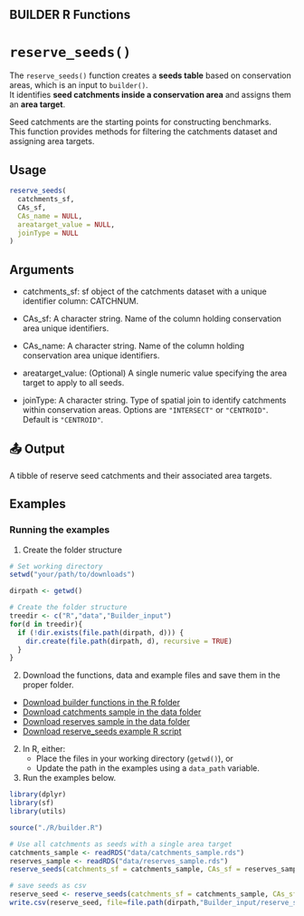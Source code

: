 ## BUILDER R Functions

# `reserve_seeds()`

The `reserve_seeds()` function creates a **seeds table** based on conservation areas, which is an input to `builder()`.  
It identifies **seed catchments inside a conservation area** and assigns them an **area target**.

Seed catchments are the starting points for constructing benchmarks.  
This function provides methods for filtering the catchments dataset and assigning area targets.

## Usage

```r
reserve_seeds(
  catchments_sf,
  CAs_sf,
  CAs_name = NULL,
  areatarget_value = NULL,
  joinType = NULL
)
```
## Arguments

- catchments_sf: sf object of the catchments dataset with a unique identifier column: CATCHNUM.

- CAs_sf: A character string. Name of the column holding conservation area unique identifiers.

- CAs_name: A character string. Name of the column holding conservation area unique identifiers.

- areatarget_value: (Optional) A single numeric value specifying the area target to apply to all seeds.

- joinType: A character string. Type of spatial join to identify catchments within conservation areas. 
Options are `"INTERSECT"` or `"CENTROID"`. Default is `"CENTROID"`.

## 📤 Output
A tibble of reserve seed catchments and their associated area targets.


## Examples
### Running the examples

1. Create the folder structure
```r
# Set working directory
setwd("your/path/to/downloads")

dirpath <- getwd()

# Create the folder structure
treedir <- c("R","data","Builder_input")
for(d in treedir){
  if (!dir.exists(file.path(dirpath, d))) {
    dir.create(file.path(dirpath, d), recursive = TRUE)
  }
}
```

2. Download the functions, data and example files and save them in the proper folder.
- <a href="../downloads/builder.R" download>Download builder functions in the R folder</a>
- <a href="../downloads/catchments_sample.rds" download>Download catchments sample in the data folder</a>
- <a href="../downloads/reserves_sample.rds" download>Download reserves sample in the data folder</a>
- <a href="../downloads/example-reserve_seeds-script.R" download>Download reserve_seeds example R script</a>

2. In R, either:
   - Place the files in your working directory (`getwd()`), or
   - Update the path in the examples using a `data_path` variable.
3. Run the examples below.

```r
library(dplyr)
library(sf)
library(utils)

source("./R/builder.R")

# Use all catchments as seeds with a single area target
catchments_sample <- readRDS("data/catchments_sample.rds")
reserves_sample <- readRDS("data/reserves_sample.rds")
reserve_seeds(catchments_sf = catchments_sample, CAs_sf = reserves_sample, CAs_name = "reserve", areatarget_value = 1000000000)

# save seeds as csv
reserve_seed <- reserve_seeds(catchments_sf = catchments_sample, CAs_sf = reserves_sample, CAs_name = "reserve", areatarget_value = 1000000000)
write.csv(reserve_seed, file=file.path(dirpath,"Builder_input/reserve_seeds.csv"), na = "", row.names=FALSE)
```

